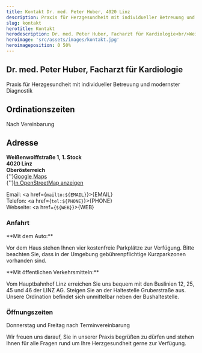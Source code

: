 ```yaml
---
title: Kontakt Dr. med. Peter Huber, 4020 Linz
description: Praxis für Herzgesundheit mit individueller Betreuung und modernster Diagnostik.
slug: kontakt
herotitle: Kontakt
herodescription: Dr. med. Peter Huber, Facharzt für Kardiologie<br/>Weißenwolffstraße 1<br/>4020 Linz
heroimage: 'src/assets/images/kontakt.jpg'
heroimageposition: 0 50%
---
```



## Dr. med. Peter Huber, Facharzt für Kardiologie

Praxis für Herzgesundheit mit individueller Betreuung und modernster Diagnostik

## Ordinationszeiten

Nach Vereinbarung

## Adresse

**Weißenwolffstraße 1, 1. Stock  
4020 Linz  
Oberösterreich**  
{''}<a href="https://maps.app.goo.gl/USqswJky77wg3Hms7" target="_blank">Google Maps</a><br/>
{''}<a href="https://www.openstreetmap.org/#map=18/48.302882/14.299991" target="_blank">In OpenStreetMap anzeigen</a>

Email: <a href={`mailto:${EMAIL}`}>{EMAIL}</a>  
Telefon: <a href={`tel:${PHONE}`}>{PHONE}</a>  
Webseite: <a href={`${WEB}`}>{WEB}</a>

<ScheduleAppointment />

### Anfahrt

<TwoColumns>
<div slot="column-1">
**Mit dem Auto:**

Vor dem Haus stehen Ihnen vier kostenfreie Parkplätze zur Verfügung. Bitte beachten Sie, dass in der Umgebung gebührenpflichtige Kurzparkzonen vorhanden sind.

</div>
<div slot="column-2">
**Mit öffentlichen Verkehrsmitteln:**

Vom Hauptbahnhof Linz erreichen Sie uns bequem mit den Buslinien 12, 25, 45 und 46 der LINZ AG. Steigen Sie an der Haltestelle Gruberstraße aus. Unsere Ordination befindet sich unmittelbar neben der Bushaltestelle.

</div>
</TwoColumns>

### Öffnungszeiten

Donnerstag und Freitag nach Terminvereinbarung

Wir freuen uns darauf, Sie in unserer Praxis begrüßen zu dürfen und stehen Ihnen für alle Fragen rund um Ihre Herzgesundheit gerne zur Verfügung.

<Map></Map>
